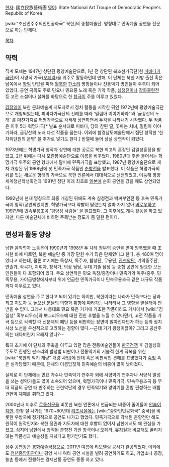 [[한자]]: 國立民族藝術團
[[영어]]: State National Art Troupe of Democratic People's Republic of Korea

[wiki:"조선민주주의인민공화국" 북한]의 종합예술단. 명칭대로 민족예술 공연을 전문으로 하는 단체다.

[[목차]]

== 약력 ==
직계 모체는 1947년 창단된 평양예술단으로, 1년 전 창단된 북조선가극단(현 [[피바다가극단]])이 서양식 가극([[오페라]])을 위주로 활동하던데 반해, 이 단체는 북한 지방 출신 혹은 남쪽에서 [[좌익]] 탄압을 피해 [[월북]]한 [[판소리]] 명창들이나 전통악기 명인들이 주축이 되어 있었다. 공연 곡목도 주로 민요나 민요풍 노래 혹은 기악 작품, [[심청전]]이나 [[장화홍련전]] 등 고전 소설이나 설화를 바탕으로 한 [[창극]]이 주를 이루고 있었다.

[[김정일]]이 북한 문화예술계 지도자로서 정치 활동을 시작한 뒤인 1972년에 평양예술극단으로 개칭되었는데, 피바다가극단의 선례를 따라 '밀림아 이야기하라' 와 '금강산의 노래' 를 마찬가지로 혁명가극으로 각색해 상연하면서 두각을 나타내기 시작했다. 두 작품은 이후 5대 혁명가극[* 발표 순서대로 피바다, 당의 참된 딸, 꽃파는 처녀, 밀림아 이야기하라, 금강산의 노래 다섯 작품을 꼽는다. 이외에 함경남도예술단에서 집단 창작한 '한 자위단원의 운명' 을 추가로 넣기도 한다.] 반열에 들어 상설 상연작이 되었다.

1973년에는 혁명가극 창작과 상연에 대한 공로로 북한 최고의 훈장인 김일성훈장을 받았고, 2년 뒤에는 다시 모란봉예술단으로 이름을 바꾸었다. 1980년대 후반 들어서는 혁명가극 위주의 공연 형태에서 탈피해 민족가극을 표방했고, 1987년 평양예술단으로 재차 개칭된 뒤 1988년에 첫 민족가극 작품인 [[춘향전]]을 발표했다. 이 작품은 혁명가극의 뒤를 잇는 새로운 형태의 가극으로 북한 언론에서 대대적으로 선전되었고, 이듬해 평양 세계청년학생축전과 1991년 창단 이래 최초로 [[일본]]에 순회 공연을 갔을 때도 상연되었다.

1992년에 현재 명칭으로 최종 개칭된 뒤에도 계속 심청전과 박씨부인전 등 후속 민족가극이 창작/공연되었지만, 혁명가극보다 약빨이 딸렸는지 얼마 가지 않아 [[버로우]]하고 1997년에 민속무용조곡 '평양성 사람들' 을 발표했다. 그 이후에도 계속 활동을 하고 있지만, 다른 예술단체에 비하면 주목받는 정도가 좀 덜한 편이다.

== 편성과 활동 양상 ==
남한 음악학자 노동은이 1990년과 1998년 두 차례 정부의 승인을 받아 방북했을 때 조사한 바에 따르면, 북한 예술단 중 가장 단원 수가 많은 단체였다고 한다. 총 480여 명이었다고 하는데, 물론 여기에는 독창자, 독주자, 합창단, 무용단, [[관현악단]], 기악중주단, 연출가, 작곡가, 지휘자, 창작가, 의상 담당, 무대 기술 담당 등 종합 공연에 필요한 모든 인원들이 다 포함되어 있다. 주요 상연작은 민요 독창/중창이나 민족기악 독주/중주, 민족무용, 가야금병창에서부터 위에 언급한 민족가극이나 민속무용조곡 같은 대규모 작품까지 아우르고 있다.

민족예술 상연을 주로 한다고 되어 있기는 하지만, 북한이라는 나라가 민족보다는 당과 최고 지도자 등 [[높으신 분들]]의 의향과 취향에 따라가는 나라라서 그 영향을 받을래야 안받을 수 없다. 그래서 나름대로 민요 혹은 거기에 기초한 작품이라도 가사에서 [wiki:"김일성" 혹부리우스]와 뽀그리우스에 대한 진한 후빨을 느낄 수 있다던가, 고전 작품을 가극 등으로 각색할 때 신분제의 폐단 등을 비판하는 장면이 많아진다던가 하는 등의 정치사상 노선을 우선적으로 고려하는 경향이 많다.--근데 거기 왕정이잖아? 그리고 공산주의는 내다버린지 오래지 않나?--

특히 초기에 이 단체의 주축을 이루고 있던 많은 전통예술인들이 [[한국전쟁]] 후 김일성의 주도로 진행된 판소리의 발성법 비판이나 전통악기의 기술적 한계 극복을 위한 [wiki:"북한의 악기 개량" 개량 사업]에 반대 혹은 비판적인 견해를 표명했다가 [[숙청]] 혹은 실각당했기 때문에, 단체의 이름답잖게 민족예술의 비중이 많이 낮아졌다.

실제로 이 단체에는 민요 가수나 민족악기 연주자 외에 서양악기 연주자나 서양식 발성을 쓰는 성악가들도 많이 소속되어 있으며, 혁명가극이나 민족가극, 민속무용조곡 등 무대 작품의 공연 때 반주하는 관현악단의 경우 민족악기와 양악기를 혼합 편성하는 배합관현악 체제를 취하고 있다.

2000년대 이후로 [[로동신문]]을 비롯한 북한 언론에서 언급되는 비중이 줄어들어 [[안습]]이지만, 한창 잘 나가던 1970~80년대 [[리즈시절]]에는 [wiki:"중화인민공화국" 중국]을 비롯한 우방국에 정기적으로 공연도 나가고 했었다. 민족가극으로 각색된 춘향전만 해도 원작이 원작인지라 북한 정권과 지도자에 대한 후빨이 없어서 남한에서도 꽤 관심을 가졌고, 심지어 남한에서 창작된 춘향전 기반 창극이나 오페라, [[뮤지컬]]과 비교해도 꿀리지 않는 작품성과 예술성을 지녔다고 평가받기도 했다.

상주 공연장은 [[봉화예술극장]]으로, 2011년 여름에 리모델링 공사가 완공되었다. 이외에도 [[청년중앙회관]]이나 평양 시내 여타 공연 시설을 빌려 공연하기도 하고, 기업소나 공장, 농촌 등에서 진행하는 경제선동 공연도 종종 하고 있다.
